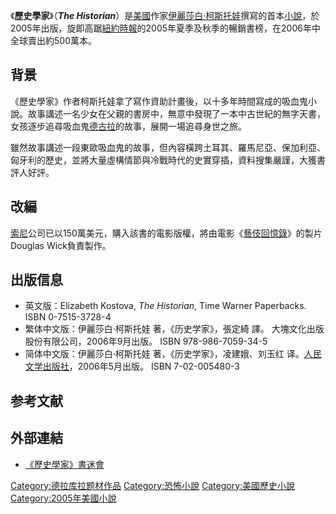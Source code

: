 
《'''歷史學家'''》（'''''The Historian'''''）是[[美國|美國]]作家[[伊麗莎白·柯斯托娃|伊麗莎白·柯斯托娃]]撰寫的首本[[小說|小說]]，於2005年出版，旋即高踞[[紐約時報|紐約時報]]的2005年夏季及秋季的暢銷書榜，在2006年中全球賣出約500萬本。

== 背景 ==
《歷史學家》作者柯斯托娃拿了寫作資助計畫後，以十多年時間寫成的吸血鬼小說。故事講述一名少女在父親的書房中，無意中發現了一本中古世紀的無字天書，女孩逐步追尋吸血鬼[[德古拉|德古拉]]的故事，展開一場追尋身世之旅。

雖然故事講述一段東歐吸血鬼的故事，但內容橫跨土耳其、羅馬尼亞、保加利亞、匈牙利的歷史，並將大量虛構情節與冷戰時代的史實穿插，資料搜集嚴謹，大獲書評人好評。　

== 改編 ==
[[索尼|索尼]]公司已以150萬美元，購入該書的電影版權，將由電影《[[藝伎回憶錄|藝伎回憶錄]]》的製片Douglas Wick負責製作。　

== 出版信息 ==
* 英文版：Elizabeth Kostova, ''The Historian'', Time Warner Paperbacks. ISBN 0-7515-3728-4
* 繁体中文版：伊麗莎白·柯斯托娃 著，《历史学家》，張定綺 譯。 大塊文化出版股份有限公司，2006年9月出版。 ISBN 978-986-7059-34-5 
* 简体中文版：伊麗莎白·柯斯托娃 著，《历史学家》，凌建娥、刘玉红 译。[[人民文学出版社|人民文学出版社]]，2006年5月出版。 ISBN 7-02-005480-3

== 参考文献 ==
{{Reflist}}

== 外部連結 ==
* [https://web.archive.org/web/20070930001514/http://the-historian.net/ 《歷史學家》書迷會] {{en icon}}

[[Category:德拉库拉题材作品|Category:德拉库拉题材作品]]
[[Category:恐怖小說|Category:恐怖小說]]
[[Category:美國歷史小說|Category:美國歷史小說]]
[[Category:2005年美國小說|Category:2005年美國小說]]